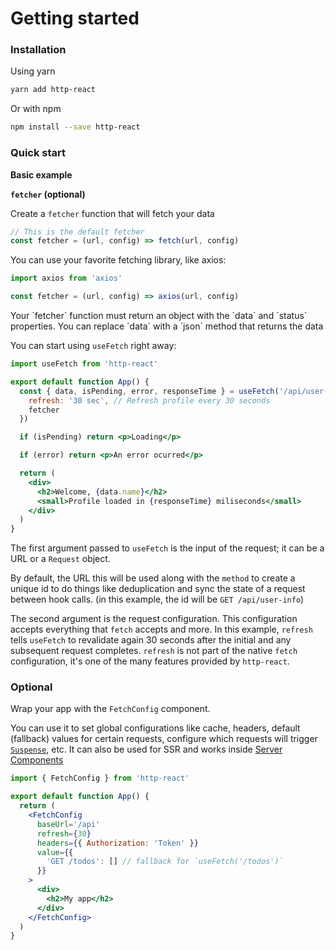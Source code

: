 
# Getting started

### Installation

Using yarn

```bash copy
yarn add http-react
```

Or with npm

```bash copy
npm install --save http-react
```

### Quick start

**Basic example**

**`fetcher` (optional)**

Create a `fetcher` function that will fetch your data

```js
// This is the default fetcher
const fetcher = (url, config) => fetch(url, config)
```

You can use your favorite fetching library, like axios:

```js
import axios from 'axios'

const fetcher = (url, config) => axios(url, config)
```

<Callout type='info'>
  Your `fetcher` function must return an object with the `data` and `status`
  properties. You can replace `data` with a `json` method that returns the data
</Callout>

You can start using `useFetch` right away:

```jsx
import useFetch from 'http-react'

export default function App() {
  const { data, isPending, error, responseTime } = useFetch('/api/user-info', {
    refresh: '30 sec', // Refresh profile every 30 seconds
    fetcher
  })

  if (isPending) return <p>Loading</p>

  if (error) return <p>An error ocurred</p>

  return (
    <div>
      <h2>Welcome, {data.name}</h2>
      <small>Profile loaded in {responseTime} miliseconds</small>
    </div>
  )
}
```

The first argument passed to `useFetch` is the input of the request; it can be a URL or a `Request` object.

By default, the URL this will be used along with the `method` to create a unique id to do things like deduplication and sync the state of a request between hook calls. (in this example, the id will be `GET /api/user-info`)

The second argument is the request configuration. This configuration accepts everything that `fetch` accepts and more. In this example, `refresh` tells `useFetch` to revalidate again 30 seconds after the initial and any subsequent request completes. `refresh` is not part of the native `fetch` configuration, it's one of the many features provided by `http-react`.

### Optional

Wrap your app with the `FetchConfig` component.

You can use it to set global configurations like cache, headers, default (fallback) values for certain requests, configure which requests will trigger [`Suspense`](https://beta.reactjs.org/reference/react/Suspense), etc. It can also be used for SSR and works inside [Server Components](https://beta.nextjs.org/docs/rendering/server-and-client-components)

```jsx
import { FetchConfig } from 'http-react'

export default function App() {
  return (
    <FetchConfig
      baseUrl='/api'
      refresh={30}
      headers={{ Authorization: 'Token' }}
      value={{
        'GET /todos': [] // fallback for `useFetch('/todos')`
      }}
    >
      <div>
        <h2>My app</h2>
      </div>
    </FetchConfig>
  )
}
```
